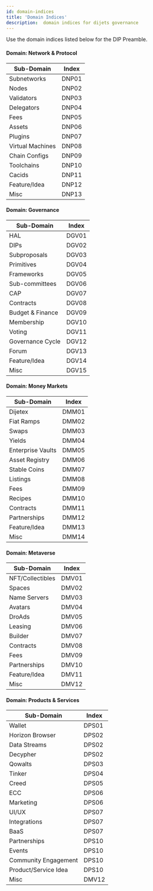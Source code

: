 ```yaml
---
id: domain-indices
title: 'Domain Indices'
description:  domain indices for dijets governance
---
```


Use the domain indices listed below for the DIP Preamble.

#### Domain: Network & Protocol

| Sub-Domain             | Index                  |
| ---------------------- | ---------------------- |
| Subnetworks            | DNP01                  |
| Nodes                  | DNP02                  |
| Validators             | DNP03                  |
| Delegators             | DNP04                  |
| Fees                   | DNP05                  |
| Assets                 | DNP06                  |
| Plugins                | DNP07                  |
| Virtual Machines       | DNP08                  |
| Chain Configs          | DNP09                  |
| Toolchains             | DNP10                  |
| Cacids                 | DNP11                  |
| Feature/Idea           | DNP12                  |
| Misc                   | DNP13                  |

#### Domain: Governance

| Sub-Domain             | Index                  |
| ---------------------- | ---------------------- |
| HAL                    | DGV01                  |
| DIPs                   | DGV02                  |
| Subproposals           | DGV03                  |
| Primitives             | DGV04                  |
| Frameworks             | DGV05                  |
| Sub-committees         | DGV06                  |
| CAP                    | DGV07                  |
| Contracts              | DGV08                  |
| Budget & Finance       | DGV09                  |
| Membership             | DGV10                  |
| Voting                 | DGV11                  |
| Governance Cycle       | DGV12                  |
| Forum                  | DGV13                  |
| Feature/Idea           | DGV14                  |
| Misc                   | DGV15                  |

#### Domain: Money Markets

| Sub-Domain             | Index                  |
| ---------------------- | ---------------------- |
| Dijetex                | DMM01                  |
| Fiat Ramps             | DMM02                  |
| Swaps                  | DMM03                  |
| Yields                 | DMM04                  |
| Enterprise Vaults      | DMM05                  |
| Asset Registry         | DMM06                  |
| Stable Coins           | DMM07                  |
| Listings               | DMM08                  |
| Fees                   | DMM09                  |
| Recipes                | DMM10                  |
| Contracts              | DMM11                  |
| Partnerships           | DMM12                  |
| Feature/Idea           | DMM13                  |
| Misc                   | DMM14                  |

#### Domain: Metaverse

| Sub-Domain             | Index                  |
| ---------------------- | ---------------------- |
| NFT/Collectibles       | DMV01                  |
| Spaces                 | DMV02                  |
| Name Servers           | DMV03                  |
| Avatars                | DMV04                  |
| DroAds                 | DMV05                  |
| Leasing                | DMV06                  |
| Builder                | DMV07                  |
| Contracts              | DMV08                  |
| Fees                   | DMV09                  |
| Partnerships           | DMV10                  |
| Feature/Idea           | DMV11                  |
| Misc                   | DMV12                  |

#### Domain: Products & Services

| Sub-Domain             | Index                  |
| ---------------------- | ---------------------- |
| Wallet                 | DPS01                  |
| Horizon Browser        | DPS02                  |
| Data Streams           | DPS02                  |
| Decypher               | DPS02                  |
| Qowalts                | DPS03                  |
| Tinker                 | DPS04                  |
| Creed                  | DPS05                  |
| ECC                    | DPS06                  |
| Marketing              | DPS06                  |
| UI/UX                  | DPS07                  |
| Integrations           | DPS07                  |
| BaaS                   | DPS07                  |
| Partnerships           | DPS10                  |
| Events                 | DPS10                  |
| Community Engagement   | DPS10                  |
| Product/Service Idea   | DPS10                  |
| Misc                   | DMV12                  |
